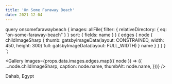 ```yaml
---
title: 'On Some Faraway Beach'
date: 2021-12-04
---
```



  query onsomefarawaybeach {
    images: allFile(
      filter: { relativeDirectory: { eq: "on-some-faraway-beach" } }
      sort: { fields: name }
    ) {
      edges {
        node {
          childImageSharp {
            thumb: gatsbyImageData(layout: CONSTRAINED, width: 450, height: 300)
            full: gatsbyImageData(layout: FULL_WIDTH)
          }
          name
        }
      }
    }
  }
`;

<Gallery
  images={props.data.images.edges.map(({ node }) => ({
    ...node.childImageSharp,
    caption: node.name,
    thumbAlt: node.name,
  }))}
/>

Dahab, Egypt
